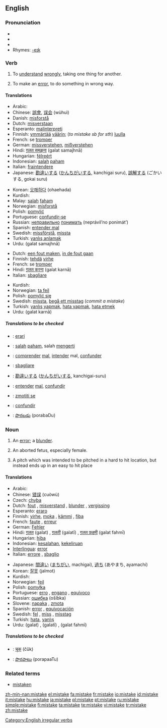 ==English==

===Pronunciation===
*{{SAMPA|/mIs"teIk/}}
*{{IPA|/mɪs'teɪk/}}
*{{audio|en-us-mistake.ogg|Audio (US)}}
*Rhymes: [[Rhymes:English:-eɪk|-eɪk]]

===Verb===
{{en-verb|mistakes|mistaking|mistook|mistaken}}

# {{transitive}} To [[understand]] [[wrongly]], taking one thing for another.
# {{transitive}} To make an [[error]], to do something in wrong way.

====Translations====
{{trans-top|To understand wrongly (1)}}
*Arabic: {{Arab|[[اساء الفهم]]}} {{IPAchar|(’asá’ al-fáhem)}}
*Chinese: [[誤會]], [[误会]] (wùhuì)
*Danish: [[misforstå]]
*Dutch: [[misverstaan]]
*Esperanto: [[malinterpreti]]
*Finnish: [[ymmärtää]] [[väärin]]; (''to mistake sb for sth'') [[luulla]]
*French: se [[tromper]]
*German: [[missverstehen]], [[mißverstehen]]
*Hindi: [[ग़लत समझना]] (<u>g</u>alat samajhnā)
*Hungarian: [[félreért]]
*Indonesian: [[salah]] [[paham]]
*Italian: [[fraintendere]]
*Japanese: [[勘違い]]する ([[かんちがい]]する, kanchigai suru), [[誤解]]する (ごかいする, gokai suru)
{{trans-mid}}
*Korean: [[오해하다]] (ohaehada)
*Kurdish: {{KUchar|[[به‌غه‌له‌ت]]}}
*Malay: [[salah]] [[faham]]
*Norwegian: [[misforstå]]
*Polish: [[pomylić]]
*Portuguese: [[confundir-se]]
*Russian: [[неправильно]] [[понимать]] (neprávil’no ponimát’)
*Spanish: [[entender mal]]
*Swedish: [[missförstå]], [[missta]]
*Turkish: [[yanlış anlamak]]
*Urdu: {{URchar|[[غلط سمجھنا]]}} (<u>g</u>alat samajhnā)
{{trans-bottom}}

{{trans-top|To make an error (2)}}
*Dutch: [[een fout maken]], [[in de fout gaan]]
*Finnish: [[tehdä]] [[virhe]]
*French: se [[tromper]]
*Hindi: [[ग़लत करना]] (<u>g</u>alat karnā)
*Italian: [[sbagliare]]
{{trans-mid}}
*Kurdish: {{KUchar|[[غه‌له‌ت کردن]]}}
*Norwegian: [[ta feil]]
*Polish: [[pomylić się]]
*Swedish: [[missta]], [[begå ett misstag]] (''commit a mistake'')
*Turkish: [[yanlış yapmak]], [[hata yapmak]], [[hata etmek]]
*Urdu: {{URchar|[[غلط کرنا]]}} (<u>g</u>alat karnā)
{{trans-bottom}}

=====Translations to be checked=====
{{checktrans}}
*{{ttbc|Esperanto}}: [[erari]]
*{{ttbc|Indonesian}}: [[salah]] [[paham]], salah [[mengerti]]
*{{ttbc|Interlingua}}: [[comprender]] [[mal]], [[intender]] mal, [[confunder]]
*{{ttbc|Italian}}: [[sbagliare]]
*{{ttbc|Japanese}}: [[勘違い]]する ([[かんちがい]]する, kanchigai-suru)
*{{ttbc|Portuguese}}: [[entender]] [[mal]], [[confundir]]
*{{ttbc|Slovene}}: [[zmotiti se]]
*{{ttbc|Spanish}}: [[confundir]]
*{{ttbc|Telugu}}: [[పొరబడు]] (porabaDu)

===Noun===
{{en-noun}}

# An [[error]]; a [[blunder]].
# {{figurative}} An aborted fetus, especially female. {{italbrac|one boy and seven mistakes}}
# {{baseball}} A pitch which was intended to be pitched in a hard to hit location, but instead ends up in an easy to hit place

====Translations====
{{trans-top|An error (1)}}
*Arabic: {{Arab|[[خطأ]]}} {{IPAchar|(xáʈa’)}}
*Chinese: [[错误]] (cuòwù)
*Czech: [[chyba]] {{f}}
*Dutch: [[fout]] {{f}}, [[misverstand]] {{n}}, [[blunder]] {{m}}, [[vergissing]] {{f}}
*Esperanto: [[eraro]]
*Finnish: [[virhe]], [[moka]] {{italbrac|colloquial}}, [[kämmi]] {{italbrac|colloquial}}, [[fiba]] {{italbrac|slang}}
*French: [[faute]] {{f}}, [[erreur]] {{f}}
*German: [[Fehler]] {{m}}
*Hindi: [[ग़लत]] (<u>g</u>alat) {{m}}, [[ग़लती]] (<u>g</u>alatī) {{f}}, [[ग़लत फ़हमी]] (<u>g</u>alat fahmī) {{f}}
*Hungarian: [[hiba]]
*Indonesian: [[salah|kesalahan]], [[keliru|kekeliruan]]
*[[Interlingua]]: [[error]]
*Italian: [[errore]] {{m}}, [[sbaglio]] {{m}}
{{trans-mid}}
*Japanese: [[間違い]] ([[まちがい]], machigai), [[過ち]] (あやまち, ayamachi)
*Korean: [[잘못]] (jalmot)
*Kurdish: {{KUchar|[[غه‌له‌ت]]}}
*Norwegian: [[feil]] {{m}}
*Polish: [[pomyłka]] {{f}}
*Portuguese: [[erro]] {{m}}, [[engano]] {{m}}, [[equívoco]] {{m}}
*Russian: [[ошибка]] (ošíbka) {{f}}
*Slovene: [[napaka]] {{f}}, [[zmota]] {{f}}
*Spanish: [[error]] {{m}}, [[equivocación]] {{f}}
*Swedish: [[fel]] {{n}}, [[miss]] {{c}}, [[misstag]] {{n}}
*Turkish: [[hata]], [[yanlış]]
*Urdu: {{URchar|[[غلط]]}} (<u>g</u>alat) {{m}}, {{URchar|[[غلطی]]}} (<u>g</u>alatī) {{f}}, {{URchar|[[غلط فہمی]]}} (<u>g</u>alat fahmī) {{f}}
{{trans-bottom}}

=====Translations to be checked=====
{{checktrans}}
*{{ttbc|Marathi}}: [[चूक]] (čūk)
*{{ttbc|Telugu}}: [[పొరపాటు]] (porapaaTu)

===Related terms===
*[[mistaken]]

[[Category:English irregular verbs]]

[[zh-min-nan:mistake]]
[[el:mistake]]
[[fa:mistake]]
[[fr:mistake]]
[[io:mistake]]
[[id:mistake]]
[[it:mistake]]
[[hu:mistake]]
[[ja:mistake]]
[[pl:mistake]]
[[pt:mistake]]
[[ru:mistake]]
[[simple:mistake]]
[[fi:mistake]]
[[ta:mistake]]
[[te:mistake]]
[[vi:mistake]]
[[tr:mistake]]
[[zh:mistake]]